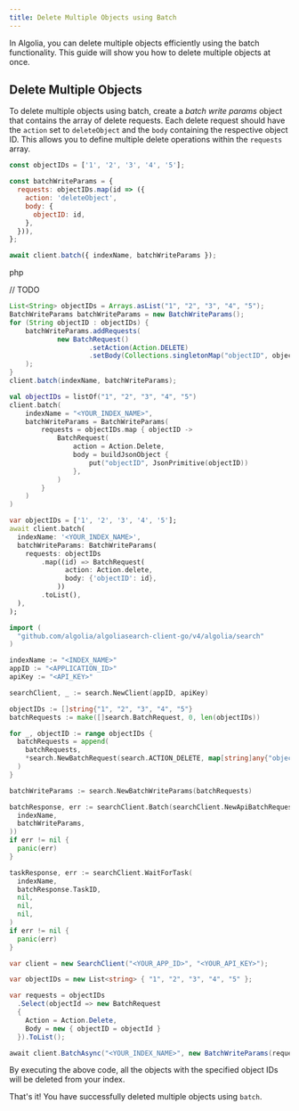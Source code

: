 ```yaml
---
title: Delete Multiple Objects using Batch
---
```



In Algolia, you can delete multiple objects efficiently using the batch functionality. This guide will show you how to delete multiple objects at once.

## Delete Multiple Objects

To delete multiple objects using batch, create a *batch write params*  object that contains the array of delete requests.
Each delete request should have the `action` set to `deleteObject` and the `body` containing the respective object ID.
This allows you to define multiple delete operations within the `requests` array.

<TabsLanguage>
<TabItem value="javascript">

```javascript
const objectIDs = ['1', '2', '3', '4', '5'];

const batchWriteParams = {
  requests: objectIDs.map(id => ({
    action: 'deleteObject',
    body: {
      objectID: id,
    },
  })),
};

await client.batch({ indexName, batchWriteParams });
```

</TabItem>
<TabItem value="php">

php

// TODO

</TabItem>
<TabItem value="java">

```java
List<String> objectIDs = Arrays.asList("1", "2", "3", "4", "5");
BatchWriteParams batchWriteParams = new BatchWriteParams();
for (String objectID : objectIDs) {
    batchWriteParams.addRequests(
            new BatchRequest()
                    .setAction(Action.DELETE)
                    .setBody(Collections.singletonMap("objectID", objectID))
    );
}
client.batch(indexName, batchWriteParams);
```

</TabItem>

<TabItem value="kotlin">

```kotlin
val objectIDs = listOf("1", "2", "3", "4", "5")
client.batch(
    indexName = "<YOUR_INDEX_NAME>",
    batchWriteParams = BatchWriteParams(
        requests = objectIDs.map { objectID ->
            BatchRequest(
                action = Action.Delete,
                body = buildJsonObject {
                    put("objectID", JsonPrimitive(objectID))
                },
            )
        }
    )
)
```

</TabItem>

<TabItem value="dart">

```dart
var objectIDs = ['1', '2', '3', '4', '5'];
await client.batch(
  indexName: '<YOUR_INDEX_NAME>',
  batchWriteParams: BatchWriteParams(
    requests: objectIDs
        .map((id) => BatchRequest(
              action: Action.delete,
              body: {'objectID': id},
            ))
        .toList(),
  ),
);
```

</TabItem>

<TabItem value="go">

```go
import (
  "github.com/algolia/algoliasearch-client-go/v4/algolia/search"
)

indexName := "<INDEX_NAME>"
appID := "<APPLICATION_ID>"
apiKey := "<API_KEY>"

searchClient, _ := search.NewClient(appID, apiKey)

objectIDs := []string{"1", "2", "3", "4", "5"}
batchRequests := make([]search.BatchRequest, 0, len(objectIDs))

for _, objectID := range objectIDs {
  batchRequests = append(
    batchRequests,
    *search.NewBatchRequest(search.ACTION_DELETE, map[string]any{"objectID": objectID}),
  )
}

batchWriteParams := search.NewBatchWriteParams(batchRequests)

batchResponse, err := searchClient.Batch(searchClient.NewApiBatchRequest(
  indexName,
  batchWriteParams,
))
if err != nil {
  panic(err)
}

taskResponse, err := searchClient.WaitForTask(
  indexName,
  batchResponse.TaskID,
  nil,
  nil,
  nil,
)
if err != nil {
  panic(err)
}
```

</TabItem>


<TabItem value="csharp">

```csharp
var client = new SearchClient("<YOUR_APP_ID>", "<YOUR_API_KEY>");

var objectIDs = new List<string> { "1", "2", "3", "4", "5" };

var requests = objectIDs
  .Select(objectId => new BatchRequest
  {
    Action = Action.Delete,
    Body = new { objectID = objectId }
  }).ToList();

await client.BatchAsync("<YOUR_INDEX_NAME>", new BatchWriteParams(requests));
```

</TabItem>

</TabsLanguage>

By executing the above code, all the objects with the specified object IDs will be deleted from your index.

That's it! You have successfully deleted multiple objects using `batch`.
